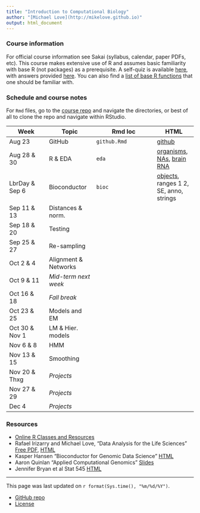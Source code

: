 ```yaml
---
title: "Introduction to Computational Biology"
author: "[Michael Love](http://mikelove.github.io)"
output: html_document
---
```


### Course information

For official course information see Sakai (syllabus, calendar, paper PDFs, etc).
This course makes extensive use of R and assumes basic familiarity with
base R (not packages) as a prerequisite. 
A self-quiz is available 
[here](https://github.com/mikelove/compbio/blob/gh-pages/selfquiz/selfquiz.R), 
with answers provided 
[here](https://github.com/mikelove/compbio/raw/gh-pages/selfquiz/selfquiz_answers.rda).
You can also find a
[list of base R functions](https://github.com/mikelove/compbio/blob/gh-pages/eda/functions.md)
that one should be familiar with.

### Schedule and course notes

For `Rmd` files, go to the
[course repo](https://github.com/mikelove/compbio) and navigate the
directories, or best of all to clone the repo and navigate within
RStudio.


| Week | Topic | Rmd loc | HTML |
|------|-------|---------|------|
|Aug 23         | GitHub | `github.Rmd` | [github](github.html) |
|Aug 28 & 30    | R & EDA | `eda` | [organisms](eda/organisms.html), [NAs](eda/na_inf_nan.html), [brain RNA](eda/brain_rna.html) |
|LbrDay & Sep 6 | Bioconductor | `bioc` | [objects](bioc/objects.html), ranges 1 2, SE, anno, strings |
|Sep 11 & 13    | Distances & norm. | | |
|Sep 18 & 20    | Testing | | |
|Sep 25 & 27    | Re-sampling | | |
|Oct 2 & 4      | Alignment & Networks | | |
|Oct 9 & 11	    | *Mid-term next week* | | |
|Oct 16 & 18    | *Fall break* | | |
|Oct 23 & 25    | Models and EM | | |
|Oct 30 & Nov 1 | LM & Hier. models | | |
|Nov 6 & 8	    | HMM | | |
|Nov 13 & 15    | Smoothing | | |
|Nov 20 & Thxg  | *Projects* | | |
|Nov 27 & 29    | *Projects* | | |
|Dec 4          | *Projects* | | |

### Resources

* [Online R Classes and Resources](http://genomicsclass.github.io/book/pages/resources.html)
* Rafael Irizarry and Michael Love, "Data Analysis for the Life Sciences" 
[Free PDF](https://leanpub.com/dataanalysisforthelifesciences),
[HTML](http://genomicsclass.github.io/book/)
* Kasper Hansen "Bioconductor for Genomic Data Science" 
[HTML](https://kasperdanielhansen.github.io/genbioconductor/)
* Aaron Quinlan "Applied Computational Genomics" [Slides](https://github.com/quinlan-lab/applied-computational-genomics)
* Jennifer Bryan et al Stat 545 [HTML](http://stat545.com/)

---

This page was last updated on `r format(Sys.time(), "%m/%d/%Y")`. 

* [GitHub repo](https://github.com/mikelove/compbio)
* [License](https://github.com/mikelove/compbio/blob/gh-pages/LICENSE)
